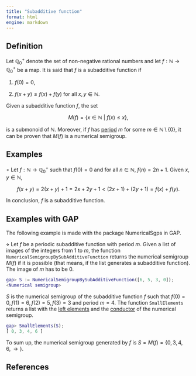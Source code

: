 ```yaml
---
title: "Subadditive function"
format: html
engine: markdown
---
```


<!-- Definición de Num. Sem. -->

## Definition

Let $\mathbb{Q}_0^+$ denote the set of non-negative rational numbers and let $f : \mathbb{N} \to \mathbb{Q}_0^+$ be a map. It is said that $f$ is a subadditive function if

1.  $f(0) = 0$,

2.  $f(x + y) \le f(x) + f(y)$ for all $x, y \in \mathbb{N}$.

Given a subadditive function $f$, the set

$$
M(f) = \{x \in \mathbb{N} ~ | ~ f(x) \le x\},
$$

is a submonoid of $\mathbb{N}$. Moreover, if $f$ has [period](Period-of-a-subadditive-function.qmd) $m$ for some $m \in \mathbb{N} \setminus \{0\}$, it can be proven that $M(f)$ is a numerical semigroup.

## Examples

$\circ$ Let $f: \mathbb{N} \to \mathbb{Q}_0^+$ such that $f(0) = 0$ and for all $n \in \mathbb{N}$, $f(n) = 2n + 1$. Given $x, y \in \mathbb{N}$,

$$
f(x + y) = 2(x + y) + 1 = 2x + 2y + 1 < (2x + 1) + (2y + 1) = f(x) + f(y).
$$

In conclusion, $f$ is a subadditive function.

## Examples with GAP

The following example is made with the package NumericalSgps in GAP.

$\diamond$ Let $f$ be a periodic subadditive function with period $m$. Given a list of images of the integers from $1$ to $m$, the function `NumericalSemigroupBySubAdditiveFunction` returns the numerical semigroup $M(f)$ if it is possible (that means, if the list generates a subadditive function). The image of $m$ has to be $0$.

``` gap
gap> S := NumericalSemigroupBySubAdditiveFunction([6, 5, 3, 0]);
<Numerical semigroup>
```

$S$ is the numerical semigroup of the subadditive function $f$ such that $f(0) = 0, f(1) = 6, f(2) = 5, f(3) = 3$ and period $m = 4$. The function `SmallElements` returns a list with the [left elements](../Basic-concepts/Left-elements.qmd) and the [conductor](../Basic-concepts/Conductor.qmd) of the numerical semigroup.

``` gap
gap> SmallElements(S);
[ 0, 3, 4, 6 ]
```

To sum up, the numerical semigroup generated by $f$ is $S = M(f) = \{0, 3, 4, 6, \rightarrow\}$.

## References
